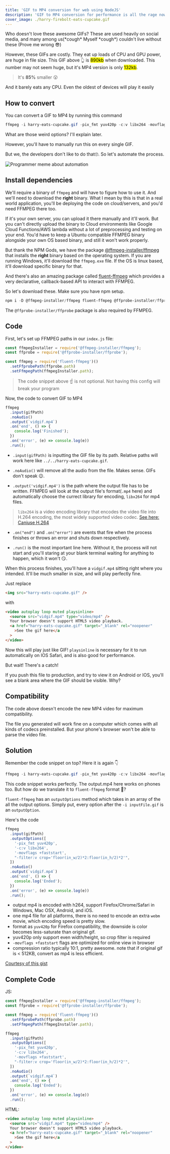 ```yaml
---
title: 'GIF to MP4 conversion for web using NodeJS'
description: 'GIF to MP4 conversion for performance is all the rage nowadays. But doing so in practice is really difficult, especially for cross-browser compatibility. Learn how to do it right'
cover_image: ./harry-firebolt-eats-cupcake.gif
---
```



Who doesn't love these awesome GIFs? These are used heavily on social media, and many among us(\*cough* Myself \*cough*) couldn't live without these (Prove me wrong 😎)

However, these GIFs are costly. They eat up loads of CPU and GPU power, are huge in file size. This GIF above 👆 is <mark>890kb</mark> when downloaded. This number may not seem huge, but it's MP4 version is only <mark>132kb</mark>.

> It's **85%** smaller 😮

And it barely eats any CPU. Even the oldest of devices will play it easily

## How to convert

You can convert a GIF to MP4 by running this command

```powershell
ffmpeg -i harry-eats-cupcake.gif -pix_fmt yuv420p -c:v libx264 -movflags +faststart -filter:v crop='floor(in_w/2)*2:floor(in_h/2)*2' output.mp4
```

What are those weird options? I'll explain later.

However, you'll have to manually run this on every single GIF.

But we, the developers don't like to do that🙄. So let's automate the process.

![Programmer meme about automation](./dev-automation-10-min.jpg)

## Install dependencies

We'll require a binary of `ffmpeg` and will have to figure how to use it. And we'll need to download the **right** binary. What I mean by this is that in a real world application, you'll be deploying the code on cloud/servers, and you'd need FFMPEG there too.

If it's your own server, you can upload it there manually and it'll work. But you can't directly upload the binary to Cloud environments like Google Cloud Functions/AWS lambda without a lot of preprocessing and testing on your end. You'd have to keep a Ubuntu compatible FFMPEG binary alongside your own OS based binary, and still it won't work properly.

But thank the NPM Gods, we have the package [@ffmpeg-installer/ffmpeg](https://www.npmjs.com/package/@ffmpeg-installer/ffmpeg) that installs the **right** binary based on the operating system. If you are running Windows, it'll download the `ffmpeg.exe` file. If the OS is linux based, it'll download specific binary for that.

And there's also an amazing package called [fluent-ffmpeg](https://www.npmjs.com/package/fluent-ffmpeg) which provides a very declarative, callback-based API to interact with FFMPEG.

So let's download these. Make sure you have npm setup.

```powershell
npm i -D @ffmpeg-installer/ffmpeg fluent-ffmpeg @ffprobe-installer/ffprobe
```

The `@ffprobe-installer/ffprobe` package is also required by FFMPEG.

## Code

First, let's set up FFMPEG paths in our `index.js` file:

```js
const ffmpegInstaller = require('@ffmpeg-installer/ffmpeg');
const ffprobe = require('@ffprobe-installer/ffprobe');

const ffmpeg = require('fluent-ffmpeg')()
  .setFfprobePath(ffprobe.path)
  .setFfmpegPath(ffmpegInstaller.path);
```

> The code snippet above ☝ is not optional. Not having this config will break your program

Now, the code to convert GIF to MP4

```js
ffmpeg
  .input(gifPath)
  .noAudio()
  .output(`vidgif.mp4`)
  .on('end', () => {
    console.log('Finished');
  })
  .on('error', (e) => console.log(e))
  .run();
```

- `.input(gifPath)` is inputting the GIF file by its path. Relative paths will work here like `../../harry-eats-cupcake.gif`.

- `.noAudio()` will remove all the audio from the file. Makes sense. GIFs don't speak 😉.

- `.output('vidgif.mp4')` is the path where the output file has to be written. FFMPEG will look at the output file's format(`.mp4` here) and automatically choose the currect library for encoding, `libx264` for mp4 files.

> `libx264` is a video encoding library that encodes the video file into H.264 encoding, the most widely supported video codec. [See here: Caniuse H.264](https://caniuse.com/mpeg4)

- `.on("end")` and `.on("error")` are events that fire when the process finishes or throws an error and shuts down respectively.

- `.run()` is the most important line here. Without it, the process will not start and you'll staring at your blank terminal waiting for anything to happen, which it won't 😏.

When this process finishes, you'll have a `vidgif.mp4` sitting right where you intended. It'll be much smaller in size, and will play perfectly fine.

Just replace

```html
<img src="harry-eats-cupcake.gif" />
```

with

```html
<video autoplay loop muted playsinline>
  <source src="vidgif.mp4" type="video/mp4" />
  Your browser doesn't support HTML5 video playback.
  <a href="harry-eats-cupcake.gif" target="_blank" rel="noopener"
    >See the gif here</a
  >
</video>
```

Now this will play just like GIF! `playsinline` is necessary for it to run automatically on IOS Safari, and is also good for performance.

But wait! There's a catch!

If you push this file to production, and try to view it on Android or IOS, you'll see a blank area where the GIF should be visible. Why?

## Compatibility

The code above doesn't encode the new MP4 video for maximum compatibility.

The file you generated will work fine on a computer which comes with all kinds of codecs preinstalled. But your phone's browser won't be able to parse the video file.

## Solution

Remember the code snippet on top? Here it is again 👇

```powershell
ffmpeg -i harry-eats-cupcake.gif -pix_fmt yuv420p -c:v libx264 -movflags +faststart -filter:v crop='floor(in_w/2)*2:floor(in_h/2)*2' output.mp4
```

This code snippet works perfectly. The output.mp4 here works on phones too. But how do we translate it to `fluent-ffmpeg` format 🤔?

`fluent-ffmpeg` has an `outputOptions` method which takes in an array of the all the output options. Simply put, every option after the `-i inputFile.gif` is an `outputOption`.

Here's the code

```js
ffmpeg
  .input(gifPath)
  .outputOptions([
    '-pix_fmt yuv420p',
    '-c:v libx264',
    '-movflags +faststart',
    "-filter:v crop='floor(in_w/2)*2:floor(in_h/2)*2'",
  ])
  .noAudio()
  .output(`vidgif.mp4`)
  .on('end', () => {
    console.log('Ended');
  })
  .on('error', (e) => console.log(e))
  .run();
```

- output mp4 is encoded with h264, support Firefox/Chrome/Safari in Windows, Mac OSX, Android, and iOS.
- one mp4 file for all platforms, there is no need to encode an extra `webm` movie, which encoding speed is pretty slow.
- format as `yuv420p` for Firefox compatibility, the downside is color becomes less-saturate than original gif.
- yuv420p only support even width/height, so crop filter is required
- `-movflags +faststart` flags are optimized for online view in browser
- compression ratio typically 10:1, pretty awesome. note that if original gif is < 512KB, convert as mp4 is less efficient.

[Courtesy of this gist](https://gist.github.com/ingramchen/e2af352bf8b40bb88890fba4f47eccd0)

## Complete Code

JS:

```js
const ffmpegInstaller = require('@ffmpeg-installer/ffmpeg');
const ffprobe = require('@ffprobe-installer/ffprobe');

const ffmpeg = require('fluent-ffmpeg')()
  .setFfprobePath(ffprobe.path)
  .setFfmpegPath(ffmpegInstaller.path);

ffmpeg
  .input(gifPath)
  .outputOptions([
    '-pix_fmt yuv420p',
    '-c:v libx264',
    '-movflags +faststart',
    "-filter:v crop='floor(in_w/2)*2:floor(in_h/2)*2'",
  ])
  .noAudio()
  .output(`vidgif.mp4`)
  .on('end', () => {
    console.log('Ended');
  })
  .on('error', (e) => console.log(e))
  .run();
```

HTML:

```html
<video autoplay loop muted playsinline>
  <source src="vidgif.mp4" type="video/mp4" />
  Your browser doesn't support HTML5 video playback.
  <a href="harry-eats-cupcake.gif" target="_blank" rel="noopener"
    >See the gif here</a
  >
</video>
```
